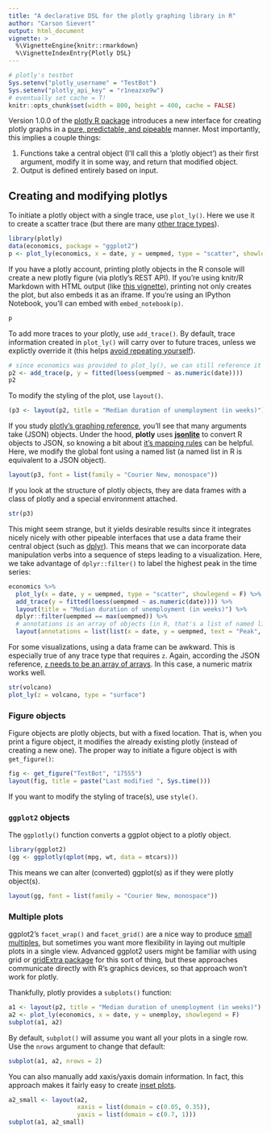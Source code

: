 ```yaml
---
title: "A declarative DSL for the plotly graphing library in R"
author: "Carson Sievert"
output: html_document
vignette: >
  %\VignetteEngine{knitr::rmarkdown}
  %\VignetteIndexEntry{Plotly DSL}
---
```


```r
# plotly's testbot
Sys.setenv("plotly_username" = "TestBot")
Sys.setenv("plotly_api_key" = "r1neazxo9w")
# eventually set cache = T!
knitr::opts_chunk$set(width = 800, height = 400, cache = FALSE)
```

Version 1.0.0 of the [plotly R package](https://github.com/ropensci/plotly) introduces a new interface for creating plotly graphs in a [pure, predictable, and pipeable](https://dl.dropboxusercontent.com/u/41902/pipe-dsls.pdf) manner. Most importantly, this implies a couple things:

1. Functions take a central object (I'll call this a 'plotly object') as their first argument, modify it in some way, and return that modified object.
2. Output is defined entirely based on input.

## Creating and modifying plotlys

To initiate a plotly object with a single trace, use `plot_ly()`. Here we use it to create a scatter trace (but there are many [other trace types](https://plot.ly/javascript-graphing-library/reference/)).

```r
library(plotly)
data(economics, package = "ggplot2")
p <- plot_ly(economics, x = date, y = uempmed, type = "scatter", showlegend = F)
```

If you have a plotly account, printing plotly objects in the R console will create a new plotly figure (via plotly's REST API). If you're using knitr/R Markdown with HTML output (like [this vignette]()), printing not only creates the plot, but also embeds it as an iframe. If you're using an IPython Notebook, you'll can embed with `embed_notebook(p)`.

```r
p
```

To add more traces to your plotly, use `add_trace()`. By default, trace information created in `plot_ly()` will carry over to future traces, unless we explictly override it (this helps [avoid repeating yourself](http://en.wikipedia.org/wiki/Don%27t_repeat_yourself)).

```r
# since economics was provided to plot_ly(), we can still reference it's column names
p2 <- add_trace(p, y = fitted(loess(uempmed ~ as.numeric(date))))
p2
```

To modify the styling of the plot, use `layout()`.

```r
(p3 <- layout(p2, title = "Median duration of unemployment (in weeks)"))
```

If you study [plotly's graphing reference](https://plot.ly/javascript-graphing-library/reference), you'll see that many arguments take (JSON) objects. Under the hood, __plotly__ uses [__jsonlite__](http://cran.r-project.org/web/packages/jsonlite/index.html) to convert R objects to JSON, so knowing a bit about [it's mapping rules](http://arxiv.org/abs/1403.2805) can be helpful. Here, we modify the global font using a named list (a named list in R is equivalent to a JSON object).

```r
layout(p3, font = list(family = "Courier New, monospace"))
```

If you look at the structure of plotly objects, they are data frames with a class of plotly and a special environment attached. 

```r
str(p3)
```

This might seem strange, but it yields desirable results since it integrates nicely nicely with other pipeable interfaces that use a data frame their central object (such as [dplyr](http://cran.r-project.org/web/packages/dplyr/index.html)). This means that we can incorporate data manipulation verbs into a sequence of steps leading to a visualization. Here, we take advantage of `dplyr::filter()` to label the highest peak in the time series:

```r
economics %>%
  plot_ly(x = date, y = uempmed, type = "scatter", showlegend = F) %>%
  add_trace(y = fitted(loess(uempmed ~ as.numeric(date)))) %>%
  layout(title = "Median duration of unemployment (in weeks)") %>%
  dplyr::filter(uempmed == max(uempmed)) %>%
  # annotations is an array of objects (in R, that's a list of named list(s))
  layout(annotations = list(list(x = date, y = uempmed, text = "Peak", showarrow = T)))
```

For some visualizations, using a data frame can be awkward. This is especially true of any trace type that requires `z`. Again, according the JSON reference, [`z` needs to be an array of arrays](https://plot.ly/javascript-graphing-library/reference/#surface-z). In this case, a numeric matrix works well.

```r
str(volcano)
plot_ly(z = volcano, type = "surface")
```

### Figure objects

Figure objects are plotly objects, but with a fixed location. That is, when you print a figure object, it modifies the already existing plotly (instead of creating a new one). The proper way to initiate a figure object is with `get_figure()`:

```r
fig <- get_figure("TestBot", "17555")
layout(fig, title = paste("Last modified ", Sys.time()))
```

If you want to modify the styling of trace(s), use `style()`.

### `ggplot2` objects

The `ggplotly()` function converts a ggplot object to a plotly object. 

```r
library(ggplot2)
(gg <- ggplotly(qplot(mpg, wt, data = mtcars)))
```

This means we can alter (converted) ggplot(s) as if they were plotly object(s).

```r
layout(gg, font = list(family = "Courier New, monospace"))
```

### Multiple plots

ggplot2's `facet_wrap()` and `facet_grid()` are a nice way to produce [small multiples](http://en.wikipedia.org/wiki/Small_multiple), but sometimes you want more flexibility in laying out multiple plots in a single view. Advanced ggplot2 users might be familiar with using grid or [gridExtra package](http://lightonphiri.org/blog/ggplot2-multiple-plots-in-one-graph-using-gridextra) for this sort of thing, but these approaches communicate directly with R's graphics devices, so that approach won't work for plotly.

Thankfully, plotly provides a `subplots()` function:

```r
a1 <- layout(p2, title = "Median duration of unemployment (in weeks)")
a2 <- plot_ly(economics, x = date, y = unemploy, showlegend = F)
subplot(a1, a2)
```

By default, `subplot()` will assume you want all your plots in a single row. Use the `nrows` argument to change that default:

```r
subplot(a1, a2, nrows = 2)
```

You can also manually add xaxis/yaxis domain information. In fact, this approach makes it fairly easy to create [inset plots](https://plot.ly/javascript-graphing-library/insets/). 

```r
a2_small <- layout(a2, 
                   xaxis = list(domain = c(0.05, 0.35)), 
                   yaxis = list(domain = c(0.7, 1)))
subplot(a1, a2_small)
```
